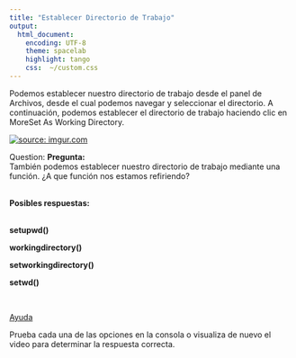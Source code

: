 ```yaml
---
title: "Establecer Directorio de Trabajo"
output:
  html_document:
    encoding: UTF-8
    theme: spacelab
    highlight: tango
    css:  ~/custom.css
---
```




Podemos establecer nuestro directorio de trabajo desde el panel de Archivos, desde
el cual podemos navegar y seleccionar el directorio. A continuación, podemos 
establecer el directorio de trabajo haciendo clic en
<span class="badge badge-primary">More</span><span class="badge badge-primary">Set As Working Directory</span>.

<a href="https://imgur.com/xIxFJ7e"><img src="https://i.imgur.com/xIxFJ7e.gif" title="source: imgur.com" /></a>

<div class="alert alert-warning" role="alert">
<span class="glyphicon glyphicon-question-sign" aria-hidden="true"></span>
<span class="sr-only">Question:</span>
**Pregunta:**</br>
También podemos establecer nuestro directorio de trabajo mediante una función.
¿A que función nos estamos refiriendo?</br></br>

**Posibles respuestas:**</br></br>
<p><span class="glyphicon glyphicon-check" aria-hidden="true"></span>  __setupwd()__</p>
<p><span class="glyphicon glyphicon-check" aria-hidden="true"></span>  __workingdirectory()__</p>
<p><span class="glyphicon glyphicon-check" aria-hidden="true"></span>  __setworkingdirectory()__</p>
<p><span class="glyphicon glyphicon-check" aria-hidden="true"></span>  __setwd()__</p>
</div>

</br>

<p>
<a class="btn btn-info" data-toggle="collapse" href="#hint" aria-expanded="false" aria-controls="collapseExample">
<span class="glyphicon glyphicon-exclamation-sign" aria-hidden="true"></span>  Ayuda</a>
</p>
<div class="collapse" id="hint">
<div class="card card-block">
<div class="alert alert-info" role="alert">
Prueba cada una de las opciones en la consola o visualiza de nuevo el video para 
determinar la respuesta correcta.
</div>


